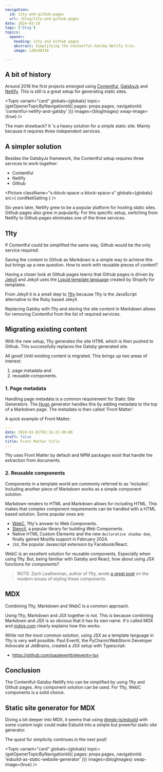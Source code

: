 ```yaml
---
navigation:
  id: 11ty-and-github-pages
  url: /blog/11ty-and-github-pages
date: 2024-03-18
tags: ['blog']
topics:
  opener:
    heading: 11ty and Github pages
    abstract: Simplifying the Contentful-Gatsby-Netlfy trio.
    image: i20240318

---
```


## A bit of history

Around 2018 the first projects emerged using
[Contentful](https://www.contentful.com), [GatsbyJs](https://www.gatsbyjs.com)
and [Netlify](https://www.netlify.com). This is still is a great setup for
generating static sites.

<Topic
  variant="card"
  globals={globals}
  topic={getOpenerTopicByNavigationId({ pages: props.pages, navigationId: 'contentful-netlify-and-gatsby' })}
  images={blogImages}
  swap-image={true}
/>

The main drawback? It 's a heavy solution for a simple static site. Mainly
because it requires three independent services.

## A simpler solution

Besides the GatsbyJs framework, the Contentful setup requires three services to
work together:

- Contentful
- Netlify
- Github

<Picture
  className="s-block-space u-block-space-s"
  globals={globals}
  src={ contNetGatImg }
/>

Six years later, Netlify grew to be a popular platform for hosting static sites.
Github pages also grew in popularity. For this specific setup, switching from
Netlify to Github pages eliminates one of the three services.

## 11ty

If Contentful could be simplified the same way, Github would be the only service
required.

Saving the content to Github as Markdown is a simple way to achieve this but
brings up a new question. How to work with reusable pieces of content?

Having a closer look at Github pages learns that Github pages is driven by
[Jekyll](https://jekyllrb.com) and Jekyll uses the [Liquid template
language](https://shopify.github.io/liquid/) created by Shopify for templates.

From Jekyll it is a small step to [11ty](https://www.11ty.dev) because 11ty is
the JavaScript alternative to the Ruby based Jekyll.

Replacing Gatsby with 11ty and storing the site content in Markdown allows for
removing Contentful from the list of required services.

## Migrating existing content

With the new setup, 11ty generates the site HTML which is then pushed to Github.
This successfully replaces the Gatsby generated site.

All good! Until existing content is migrated. This brings up two areas of
interest:

1) page metadata and
2) reusable components.

### 1. Page metadata

Handling page metadata is a common requirement for Static Site Generators. The
[Hugo](https://gohugo.io) generator handles this by adding metadata to the top
of a Markdown page. The metadata is then called 'Front Matter'.

A quick example of Front Matter:

```yaml
---
date: 2024-01-01T02:16:22-09:00
draft: false
title: Front Matter title
---
```

11ty uses Front Matter by default and NPM packages exist that handle the
extraction from documents.

### 2. Reusable components

Components in a template world are commonly referred to as 'includes'.
Including another piece of Markdown works as a simple component solution.

Markdown renders to HTML and Markdown allows for including HTML. This makes that
complex component requirements can be handled with a HTML based solution. Some
popular ones are:

- [WebC](https://github.com/11ty/webc), 11ty's answer to Web Components.
- [Stencil](https://stenciljs.com), a popular library for building Web
  Components.
- Native HTML Custom Elements and the new `declarative shadow dom`, finally
  gained Mozilla support in February 2024.
- `JSX`, the popular Javascript extension by Facebook/React.

WebC is an excellent solution for reusable components. Especially when using
11ty. But, being familiar with Gatsby and React, how about using JSX functions
for components?

> NOTE: Zach Leatherman, author of 11ty, wrote [a great
  post](https://www.zachleat.com/web/styling-web-components/) on the modern
  issues of styling these components.

## MDX

Combining 11ty, Markdown and WebC is a common approach.

Using 11ty, Markdown and JSX together is not. This is because combining
Markdown and JSX is so obvious that it has its own name. It's called MDX and
[mdxjs.com](https://mdxjs.com) clearly explains how this works.

While not the most common solution, using JSX as a template language in 11ty is
very well possible. Paul Everitt, the PyCharm/WebStorm Developer Advocate at
JetBrains, created a JSX setup with Typescript:

- https://github.com/pauleveritt/eleventy-tsx

## Conclusion

The Contentful-Gatsby-Netlify trio can be simplified by using 11ty and Github
pages. Any component solution can be used. For 11ty, WebC components is a solid
choice.

## Static site generator for MDX

Diving a bit deeper into MDX, it seems that using
[@mdx-js/esbuild](https://www.npmjs.com/package/@mdx-js/esbuild) with some
custom logic could make Esbuild into a simple but powerful static site
generator.

The quest for simplicity continues in the next post!

<Topic
  variant="card"
  globals={globals}
  topic={getOpenerTopicByNavigationId({ pages: props.pages, navigationId: 'esbuild-as-static-website-generator' })}
  images={blogImages}
  swap-image={true}
/>
